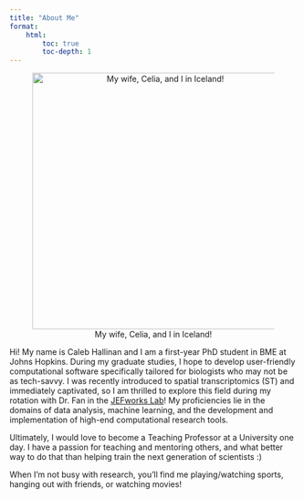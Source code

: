 ```yaml
---
title: "About Me"
format:
    html:
        toc: true
        toc-depth: 1
---
```


<!-- ::: -->

<!-- ![](images/prof_pic.jpg){width=50%} -->

<!-- ::: -->

<!-- <center><img src="images/celia_selfie.jpeg" width="300" height="400"/></center> -->

::: {style="text-align: center;"}
![My wife, Celia, and I in Iceland!](images/celia_selfie.jpeg){width="450px"}
:::

Hi! My name is Caleb Hallinan and I am a first-year PhD student in BME at Johns Hopkins. During my graduate studies, I hope to develop user-friendly computational software specifically tailored for biologists who may not be as tech-savvy. I was recently introduced to spatial transcriptomics (ST) and immediately captivated, so I am thrilled to explore this field during my rotation with Dr. Fan in the [JEFworks Lab](https://jef.works/)! My proficiencies lie in the domains of data analysis, machine learning, and the development and implementation of high-end computational research tools.

Ultimately, I would love to become a Teaching Professor at a University one day. I have a passion for teaching and mentoring others, and what better way to do that than helping train the next generation of scientists :)

When I'm not busy with research, you'll find me playing/watching sports, hanging out with friends, or watching movies!

<!-- More pics to come... -->

<!-- ::: {layout="[[70,30], [100]]"} -->

<!-- ![My Wife](images/prof_pic.jpg){width=50%} -->

<!-- ![My Fam](images/fam.jpg){width=50%} -->

<!-- ![My Friend](images/alec.jpg){width=50%} -->

<!-- ::: -->
